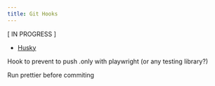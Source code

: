 ```yaml
---
title: Git Hooks
---
```


\[ IN PROGRESS \]

- [Husky](https://typicode.github.io/husky/)

Hook to prevent to push .only with playwright (or any testing library?) <br/>

Run prettier before commiting
